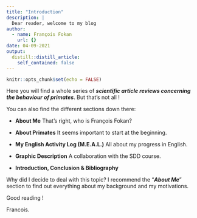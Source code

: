 ```yaml
---
title: "Introduction"
description: |
  Dear reader, welcome to my blog
author:
  - name: François Fokan
    url: {}
date: 04-09-2021
output:
  distill::distill_article:
    self_contained: false
---
```


```r
knitr::opts_chunk$set(echo = FALSE)
```

Here you will find a whole series of ***scientific article reviews concerning the behaviour of primates***. But that's not all !

You can also find the different sections down there:

-	**About Me**
That’s right, who is François Fokan?

-	**About Primates**
It seems important to start at the beginning.

-	**My English Activity Log (M.E.A.L.)**
All about my progress in English.

-	**Graphic Description**
A collaboration with the SDD course.

-	**Introduction, Conclusion & Bibliography**

Why did I decide to deal with this topic? I recommend the "***About Me***" section to find out everything about my background and my motivations.

Good reading !

Francois.
